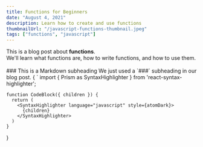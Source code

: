 ```yaml
---
title: Functions for Beginners
date: "August 4, 2021"
description: Learn how to create and use functions
thumbnailUrl: "/javascript-functions-thumbnail.jpeg"
tags: ["functions", "javascript"]
---
```


<div>
  This is a blog post about <strong>functions</strong>. <br/>
  We'll learn what functions are, how to write functions, and how to use them.
</div>
<br/>
### This is a Markdown subheading
We just used a `###` subheading in our blog post.
<CodeBlock>
  {
  ` import { Prism as SyntaxHighlighter } from 'react-syntax-highlighter';

    function CodeBlock({ children }) {
      return (
        <SyntaxHighlighter language="javascript" style={atomDark}>
          {children}
        </SyntaxHighlighter>
      )
    }

  }
</CodeBlock>
